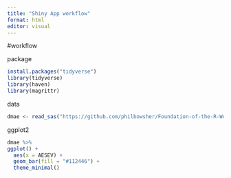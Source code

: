 ```yaml
---
title: "Shiny App workflow"
format: html
editor: visual
---
```


#workflow

package

```r
install.packages("tidyverse")
library(tidyverse)
library(haven)
library(magrittr)
```

data

```r
dmae <- read_sas("https://github.com/philbowsher/Foundation-of-the-R-Workflow-workshop-2019-09-06/raw/master/Examples/data/dmae.sas7bdat",NULL)
```

ggplot2

```r
dmae %>%
ggplot() +
  aes(x = AESEV) +
  geom_bar(fill = "#112446") +
  theme_minimal()
```
